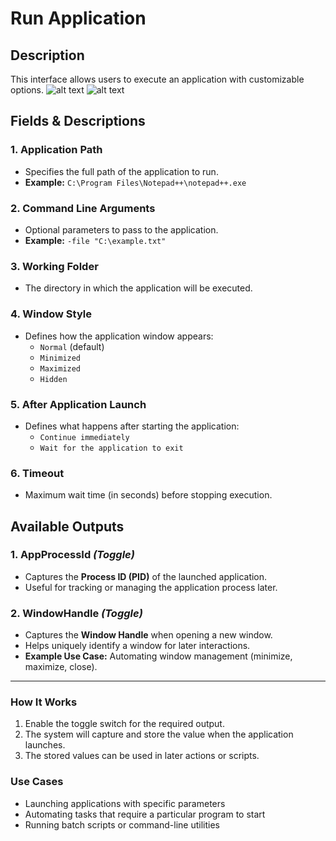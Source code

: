 # Run Application

## Description

This interface allows users to execute an application with customizable options.
![alt text](../../../assets/system/run-application.png)
![alt text](../../../assets/system/run-application2.png)

## **Fields & Descriptions**

### **1. Application Path** 

- Specifies the full path of the application to run.
- **Example:** `C:\Program Files\Notepad++\notepad++.exe`

### **2. Command Line Arguments**

- Optional parameters to pass to the application.
- **Example:** `-file "C:\example.txt"`

### **3. Working Folder**

- The directory in which the application will be executed.

### **4. Window Style**

- Defines how the application window appears:
  - `Normal` (default)
  - `Minimized`
  - `Maximized`
  - `Hidden`

### **5. After Application Launch**

- Defines what happens after starting the application:
  - `Continue immediately`
  - `Wait for the application to exit`

### **6. Timeout**

- Maximum wait time (in seconds) before stopping execution.

## **Available Outputs**

### **1. AppProcessId** *(Toggle)*

- Captures the **Process ID (PID)** of the launched application.
- Useful for tracking or managing the application process later.

### **2. WindowHandle** *(Toggle)*

- Captures the **Window Handle** when opening a new window.
- Helps uniquely identify a window for later interactions.
- **Example Use Case:** Automating window management (minimize, maximize, close).

---

### **How It Works**

1. Enable the toggle switch for the required output.
2. The system will capture and store the value when the application launches.
3. The stored values can be used in later actions or scripts.

### **Use Cases**

- Launching applications with specific parameters  
- Automating tasks that require a particular program to start  
- Running batch scripts or command-line utilities  